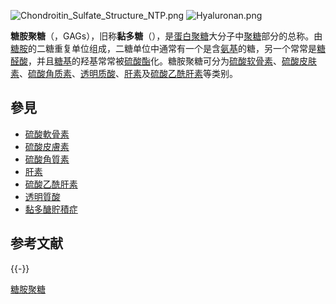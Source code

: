 {{noteTA|1=zh-tw:醣;zh-cn:糖;zh-hk:糖;}}
[[File:Chondroitin_Sulfate_Structure_NTP.png|thumb]]
[[File:Hyaluronan.png|thumb]]

'''糖胺聚糖'''（{{lang-en|glycosaminoglycan}}，GAGs），旧称'''黏多糖'''（{{lang-en|mucopolysaccharides}}），是[[蛋白聚糖|蛋白聚糖]]大分子中[[聚糖|聚糖]]部分的总称。由[[糖胺|糖胺]]的二糖重复单位组成，二糖单位中通常有一个是含[[氨基|氨基]]的糖，另一个常常是[[糖醛酸|糖醛酸]]，并且[[糖基|糖基]]的羟基常常被[[硫酸酯|硫酸酯]]化。糖胺聚糖可分为[[硫酸软骨素|硫酸软骨素]]、[[硫酸皮肤素|硫酸皮肤素]]、[[Keratan_sulfate|硫酸角质素]]、[[透明质酸|透明质酸]]、[[肝素|肝素]]及[[硫酸乙酰肝素|硫酸乙酰肝素]]等类别。

==參見==
*[[硫酸软骨素|硫酸軟骨素]]
*[[硫酸皮膚素|硫酸皮膚素]]
*[[硫酸角質素|硫酸角質素]]
*[[肝素|肝素]]
*[[硫酸乙酰肝素|硫酸乙酰肝素]]
*[[透明質酸|透明質酸]]
*[[黏多醣貯積症|黏多醣貯積症]]

==参考文献==
{{Reflist}}
{{-}}
{{糖胺聚糖}}
{{Anti-inflammatory products}}

{{Authority control}}
[[Category:糖胺聚糖|]]